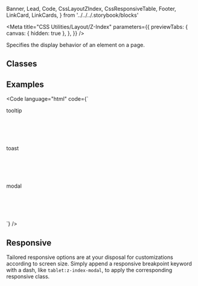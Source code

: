   Banner,
  Lead,
  Code,
  CssLayoutZIndex,
  CssResponsiveTable,
  Footer,
  LinkCard,
  LinkCards,
} from '../../../.storybook/blocks'

<Meta
  title="CSS Utilities/Layout/Z-Index"
  parameters={{
    previewTabs: {
      canvas: { hidden: true },
    },
  }}
/>

<Banner label="Z-Index" section="CSS Utilities" color="yellow" puzzle />

<Lead>Specifies the display behavior of an element on a page.</Lead>

## Classes

<CssLayoutZIndex />

## Examples

<Code
  language="html"
  code={`
<div class="flex flex-wrap justify-content-center" style="min-height: 200px">
  <div class="z-index-tooltip relative flex align-items-center justify-content-center p-normal bg-green radius-normal shadow-normal" style="width: 100px; height: 100px; left:125px">tooltip</div>
  <div class="z-index-toast relative flex align-items-center justify-content-center p-normal bg-green radius-normal shadow-normal" style="width: 100px; height: 100px; left:100px; top:10px">toast</div>
   <div class="z-index-modal relative flex align-items-center justify-content-center p-normal bg-green radius-normal shadow-normal" style="width: 100px; height: 100px; left:75px; top:20px">modal</div>
</div>
`}
/>

## Responsive

Tailored responsive options are at your disposal for customizations according to screen size.
Simply append a responsive breakpoint keyword with a dash, like `tablet:z-index-modal`, to apply the corresponding responsive class.

<CssResponsiveTable />

<Footer>
  <LinkCards>
    <LinkCard pageTitle="Foundation/Layout" description="The layout defines the skeleton of your page" />
    <LinkCard
      pageTitle="Tokens/Overview"
      description="Design tokens serve as the definitive source for naming and storing design choices."
    />
  </LinkCards>
</Footer>
